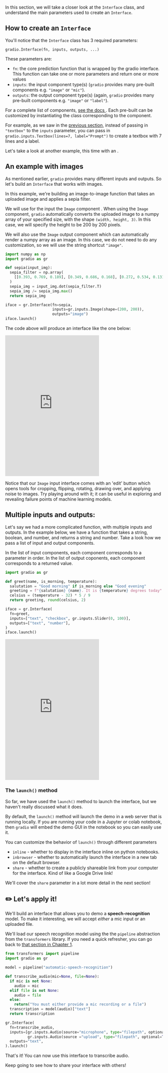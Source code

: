 In this section, we will take a closer look at the `Interface` class, and understand the
main parameters used to create an `Interface`.

## How to create an `Interface`

You'll notice that the `Interface` class has 3 required parameters:  

 `gradio.Interface(fn, inputs, outputs, ...)`

These parameters are:

  - `fn`: the core prediction function that is wrapped by the gradio interface. This function can take one or more parameters and return one or more values
  - `inputs`: the input component type(s) (`gradio` provides many pre-built components e.g. `"image"` or `"mic"`). 
  - `outputs`: the output component type(s)  (again, `gradio` provides many pre-built components e.g. `"image"` or `"label"`).

For a complete list of components, [see the docs ](https://gradio.app/docs). Each pre-built
can be customized by instantiating the class corresponding to the component. 

For example, as we saw in the [previous section](/course/chapter9/2),
instead of passing in `"textbox"` to the `inputs` parameter, you can pass in `gradio.inputs.Textbox(lines=7, label="Prompt")` to create a textbox with 7 lines and a label.

Let's take a look at another example, this time with an .

## An example with images

As mentioned earlier, `gradio` provides many different inputs and outputs. So let's build an `Interface` that works with images.

In this example, we're building an image-to-image function that takes an uploaded image and applies a sepia filter. 

We will use for the input the `Image` component . 
When using the `Image` component, `gradio` automatically converts the uploaded image to a numpy array of your specified size, with the shape `(width, height, 3)`. 
In this case, we will specify the height to be 200 by 200 pixels.

We will also use the `Image` output component which can automatically
render a numpy array as an image. In this case, we do not need to do 
any customization, so we will use the string shortcut `"image"`.


```py
import numpy as np
import gradio as gr

def sepia(input_img):
  sepia_filter = np.array(
    [[0.393, 0.769, 0.189], [0.349, 0.686, 0.168], [0.272, 0.534, 0.131]]
  )
  sepia_img = input_img.dot(sepia_filter.T)
  sepia_img /= sepia_img.max()
  return sepia_img

iface = gr.Interface(fn=sepia, 
                     inputs=gr.inputs.Image(shape=(200, 200)), 
                     outputs="image")
iface.launch()
```
The code above will produce an interface like the one below:

<iframe src="https://hf.space/gradioiframe/abidlabs/sepia/+" frameBorder="0" height="450" title="Gradio app" class="container p-0 flex-grow space-iframe" allow="accelerometer; ambient-light-sensor; autoplay; battery; camera; document-domain; encrypted-media; fullscreen; geolocation; gyroscope; layout-animations; legacy-image-formats; magnetometer; microphone; midi; oversized-images; payment; picture-in-picture; publickey-credentials-get; sync-xhr; usb; vr ; wake-lock; xr-spatial-tracking" sandbox="allow-forms allow-modals allow-popups allow-popups-to-escape-sandbox allow-same-origin allow-scripts allow-downloads"></iframe>

Notice that our `Image` input interface comes with an 'edit' button which opens tools for cropping, flipping, rotating, drawing over, and applying noise to images. Try playing around with it; it can be useful in exploring and revealing failure points of machine learning models.

## Multiple inputs and outputs:

Let's say we had a more complicated function, with multiple inputs and outputs. 
In the example below, we have a function that takes a string, boolean, and number, 
and returns a string and number. Take a look how we pass a list of input and output components.

In the list of input components, each component corresponds to a parameter in order.
In the list of output coponents, each component corresponds to a returned value.

```py
import gradio as gr

def greet(name, is_morning, temperature):
  salutation = "Good morning" if is_morning else "Good evening"
  greeting = f"{salutation} {name}. It is {temperature} degrees today"
  celsius = (temperature - 32) * 5 / 9
  return greeting, round(celsius, 2)

iface = gr.Interface(
  fn=greet,
  inputs=["text", "checkbox", gr.inputs.Slider(0, 100)],
  outputs=["text", "number"],
)
iface.launch()
```

<iframe src="https://hf.space/gradioiframe/abidlabs/salutations/+" frameBorder="0" height="450" title="Gradio app" class="container p-0 flex-grow space-iframe" allow="accelerometer; ambient-light-sensor; autoplay; battery; camera; document-domain; encrypted-media; fullscreen; geolocation; gyroscope; layout-animations; legacy-image-formats; magnetometer; microphone; midi; oversized-images; payment; picture-in-picture; publickey-credentials-get; sync-xhr; usb; vr ; wake-lock; xr-spatial-tracking" sandbox="allow-forms allow-modals allow-popups allow-popups-to-escape-sandbox allow-same-origin allow-scripts allow-downloads"></iframe>


### The `launch()` method

So far, we have used the `launch()` method to launch the interface, but we 
haven't really discussed what it does. 

By default, the `launch()` method will launch the demo in a web server that 
is running locally. If you are running your code in a Jupyter or colab notebook, then
`gradio` will embed the demo GUI in the notebook so you can easily use it.

You can customize the behavior of `launch()` through different parameters

  - `inline` - whether to display in the interface inline on python notebooks.
  - `inbrowser` - whether to automatically launch the interface in a new tab on the default browser.
  - `share` - whether to create a publicly shareable link from your computer for the interface. Kind of like a Google Drive link!

We'll cover the `share` parameter in a lot more detail in the next section!

## ✏️ Let's apply it!

We'll build an interface that allows you to demo a **speech-recognition** model.
To make it interesting, we will accept *either* a mic input or an uploaded file.

We'll load our speech recognition model using the the `pipeline` abstraction from the `transformers` library. 
If you need a quick refresher, you can go back to [that section in Chapter 1](/course/chapter1/section3).   

```py
from transformers import pipeline
import gradio as gr

model = pipeline("automatic-speech-recognition")

def transcribe_audio(mic=None, file=None):
  if mic is not None:
    audio = mic
  elif file is not None:
    audio = file
  else:
    return("You must either provide a mic recording or a file")
  transcription = model(audio)["text"]
  return transcription

gr.Interface(
  fn=transcribe_audio,
  inputs=[gr.inputs.Audio(source="microphone", type="filepath", optional=True),
          gr.inputs.Audio(source ="upload", type="filepath", optional=True)],
  outputs="text",
).launch()
```

That's it! You can now use this interface to transcribe audio.

Keep going to see how to share your interface with others!
